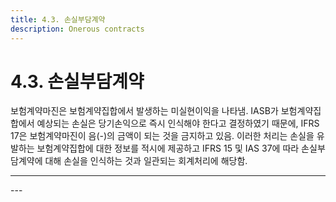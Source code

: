 ```yaml
---
title: 4.3. 손실부담계약
description: Onerous contracts
---
```


# 4.3. 손실부담계약

보험계약마진은 보험계약집합에서 발생하는 미실현이익을 나타냄. IASB가 보험계약집합에서 예상되는 손실은 당기손익으로 즉시 인식해야 한다고 결정하였기 때문에, IFRS 17은 보험계약마진이 음(-)의 금액이 되는 것을 금지하고 있음. 이러한 처리는 손실을 유발하는 보험계약집합에 대한 정보를 적시에 제공하고 IFRS 15 및 IAS 37에 따라 손실부담계약에 대해 손실을 인식하는 것과 일관되는 회계처리에 해당함.

---
<GCenterImg src="/ifrs/그림4-11.png" caption="[최초인식시점의 손실요소]" width="500"/>
---
